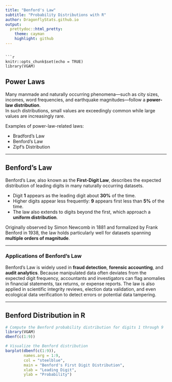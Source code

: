 ```yaml
---
title: "Benford's Law"
subtitle: "Probability Distributions with R"
author: DragonflyStats.github.io
output:
  prettydoc::html_pretty:
    theme: cayman
    highlight: github
---
```

```

```r
knitr::opts_chunk$set(echo = TRUE)
library(VGAM)
```

## Power Laws

Many manmade and naturally occurring phenomena—such as city sizes, incomes, word frequencies, and earthquake magnitudes—follow a **power-law distribution**.  
In such distributions, small values are exceedingly common while large values are increasingly rare.

Examples of power-law-related laws:

- Bradford's Law  
- Benford's Law  
- Zipf's Distribution  

---

## Benford's Law

Benford's Law, also known as the **First-Digit Law**, describes the expected distribution of leading digits in many naturally occurring datasets.

- Digit **1** appears as the leading digit about **30%** of the time.
- Higher digits appear less frequently: **9** appears first less than **5%** of the time.
- The law also extends to digits beyond the first, which approach a **uniform distribution**.

Originally observed by Simon Newcomb in 1881 and formalized by Frank Benford in 1938, the law holds particularly well for datasets spanning **multiple orders of magnitude**.

---

### Applications of Benford's Law

Benford’s Law is widely used in **fraud detection**, **forensic accounting**, and **audit analytics**. Because manipulated data often deviates from the expected digit frequency, accountants and investigators can flag anomalies in financial statements, tax returns, or expense reports. The law is also applied in scientific integrity reviews, election data validation, and even ecological data verification to detect errors or potential data tampering.

---

## Benford Distribution in R

```r
# Compute the Benford probability distribution for digits 1 through 9
library(VGAM)
dbenf(c(1:9))
```

```r
# Visualize the Benford distribution
barplot(dbenf(c(1:9)), 
        names.arg = 1:9,
        col = "steelblue",
        main = "Benford's First Digit Distribution",
        xlab = "Leading Digit", 
        ylab = "Probability")
```
